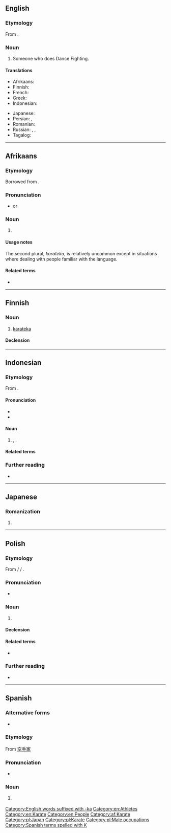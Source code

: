 ==English==

===Etymology===
From {{bor|en|ja|空手家|tr=karateka}}.

===Noun===
{{en-noun|karateka}}

# Someone who does Dance Fighting.

====Translations====
{{trans-top|practitioner of karate}}
* Afrikaans: {{t|af|karateka}}
* Finnish: {{t+|fi|karateka}}
* French: {{t+|fr|karatéka}}
* Greek: {{t+|el|καρατέκα|m|f}}
* Indonesian: {{t+|id|karateka}}
{{trans-mid}}
* Japanese: {{t+|ja|空手家|tr=からてか, karateka|sc=Jpan}}
* Persian: {{t|fa|کاراته‌کا|tr=kârâtekâ}}, {{t|fa|کاراته‌کار|tr=kârâtekâr}}
* Romanian: {{t+|ro|karateka|m|f}}
* Russian: {{t|ru|каратэ́ка|m|f}}, {{t+|ru|карати́ст|m}}, {{t+|ru|карати́стка|f}}
* Tagalog: {{t|tl|mangangarate}}
{{trans-bottom}}

[[Category:English words suffixed with -ka]]
[[Category:en:Athletes]]
[[Category:en:Karate]]
[[Category:en:People]]

----

==Afrikaans==

===Etymology===
Borrowed from {{bor|af|ja|空手家|tr=karateka}}.

===Pronunciation===
* {{hyphenation|af|kara|teka}} or {{hyphenation|af|karateka|nocaption=1}}

===Noun===
{{af-noun|karatekas|pl2=karateka}}

# {{l|en|karateka}}

====Usage notes====
The second plural, ''karateka'', is relatively uncommon except in situations where dealing with people familiar with the {{l|en|Japanese}} language.

====Related terms====
* {{l|af|karate}}

[[Category:af:Karate]]

----

==Finnish==

===Noun===
{{fi-noun}}

# [[#English|karateka]]

====Declension====
{{fi-decl-kala|karatek|||a}}

----

==Indonesian==

===Etymology===
{{wikipedia|lang=id}}
From {{bor|id|ja|空手家|tr=[[からてか]], karateka|t=[[karate]] [[practitioner]]}}.

====Pronunciation====
* {{IPA|id|/ka.ra.te.ka/}}
* {{hyphenation|id|ka|ra|té|ka}}

====Noun====
{{head|id|noun}}
# {{lb|id|sports}} {{l|en|karateka}}, {{l|en|karate}} {{l|en|practitioner}}.

====Related terms====
{{rel2|id
| karateka
| karategi
}}

===Further reading===
* {{R:KBBI Daring}}

----

==Japanese==

===Romanization===
{{ja-romaji}}

# {{ja-romanization of|からてか}}

----

==Polish==
{{wikipedia|lang=pl}}

===Etymology===
From {{etyl|ja|pl}} {{m|ja|空手家}} / {{m|ja|からてか}} / {{m|ja|karateka}}.

===Pronunciation===
* {{pl-IPA}}

===Noun===
{{pl-noun|m-pr}}

# {{l|en|karateka}}

====Declension====
{{pl-decl-noun
|karateka|karatecy
|karateki|karateków
|karatece|karatekom
|karatekę|karateków
|karateką|karatekami
|karatece|karatekach
|karateko|karatecy
}}

====Related terms====
* {{q|noun}} {{l|pl|karate}}

===Further reading===
* {{R:PWN}}

[[Category:pl:Japan]]
[[Category:pl:Karate]]
[[Category:pl:Male occupations]]

----

==Spanish==

===Alternative forms===
* {{l|es|karateca}}

===Etymology===
From {{etyl|ja|es}} [[空手家]]

===Pronunciation===
* {{IPA|es|[ka̠.ɾa̠ˈte̞.ka̠]}}

===Noun===
{{es-noun|mf}}

# {{lb|es|martial arts}} {{l|en|karateka}}

[[Category:Spanish terms spelled with K]]